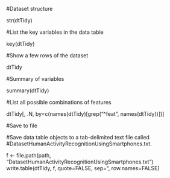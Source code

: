 

#Dataset structure

str(dtTidy)

#List the key variables in the data table

key(dtTidy)

#Show a few rows of the dataset

dtTidy

#Summary of variables

summary(dtTidy)

#List all possible combinations of features

dtTidy[, .N, by=c(names(dtTidy)[grep("^feat", names(dtTidy))])]

#Save to file

#Save data table objects to a tab-delimited text file called #DatasetHumanActivityRecognitionUsingSmartphones.txt.

f <- file.path(path, "DatasetHumanActivityRecognitionUsingSmartphones.txt")
write.table(dtTidy, f, quote=FALSE, sep="\t", row.names=FALSE)
